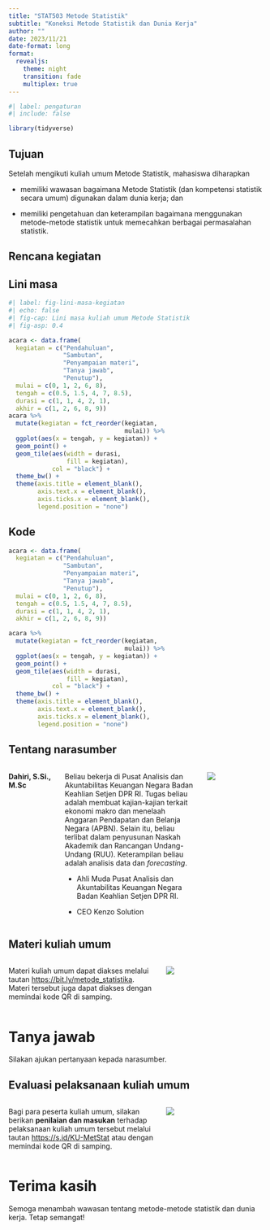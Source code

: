 ```yaml
---
title: "STAT503 Metode Statistik"
subtitle: "Koneksi Metode Statistik dan Dunia Kerja"
author: ""
date: 2023/11/21
date-format: long
format:
  revealjs:
    theme: night
    transition: fade
    multiplex: true
---
```


```r
#| label: pengaturan
#| include: false

library(tidyverse)

```

## Tujuan {.smaller}

Setelah mengikuti kuliah umum Metode Statistik, mahasiswa diharapkan

-   memiliki wawasan bagaimana Metode Statistik (dan kompetensi statistik secara umum) digunakan dalam dunia kerja; dan

-   memiliki pengetahuan dan keterampilan bagaimana menggunakan metode-metode statistik untuk memecahkan berbagai permasalahan statistik.

## Rencana kegiatan {style=".smaller"}

::: panel-tabset
## Lini masa

```r
#| label: fig-lini-masa-kegiatan
#| echo: false
#| fig-cap: Lini masa kuliah umum Metode Statistik
#| fig-asp: 0.4

acara <- data.frame(
  kegiatan = c("Pendahuluan",
               "Sambutan",
               "Penyampaian materi",
               "Tanya jawab",
               "Penutup"),
  mulai = c(0, 1, 2, 6, 8),
  tengah = c(0.5, 1.5, 4, 7, 8.5),
  durasi = c(1, 1, 4, 2, 1),
  akhir = c(1, 2, 6, 8, 9))
acara %>%
  mutate(kegiatan = fct_reorder(kegiatan,
                                mulai)) %>%
  ggplot(aes(x = tengah, y = kegiatan)) +
  geom_point() +
  geom_tile(aes(width = durasi,
                fill = kegiatan),
            col = "black") +
  theme_bw() +
  theme(axis.title = element_blank(),
        axis.text.x = element_blank(),
        axis.ticks.x = element_blank(),
        legend.position = "none")
```

## Kode

``` r
acara <- data.frame(
  kegiatan = c("Pendahuluan",
               "Sambutan",
               "Penyampaian materi",
               "Tanya jawab",
               "Penutup"),
  mulai = c(0, 1, 2, 6, 8),
  tengah = c(0.5, 1.5, 4, 7, 8.5),
  durasi = c(1, 1, 4, 2, 1),
  akhir = c(1, 2, 6, 8, 9))

acara %>%
  mutate(kegiatan = fct_reorder(kegiatan,
                                mulai)) %>%
  ggplot(aes(x = tengah, y = kegiatan)) +
  geom_point() +
  geom_tile(aes(width = durasi,
                fill = kegiatan),
            col = "black") +
  theme_bw() +
  theme(axis.title = element_blank(),
        axis.text.x = element_blank(),
        axis.ticks.x = element_blank(),
        legend.position = "none")
```
:::

## Tentang narasumber {.smaller}

::: columns
**Dahiri, S.Si., M.Sc**

::: {.column width="70%"}
Beliau bekerja di Pusat Analisis dan Akuntabilitas Keuangan Negara Badan Keahlian Setjen DPR RI. Tugas beliau adalah membuat kajian-kajian terkait ekonomi makro dan menelaah Anggaran Pendapatan dan Belanja Negara (APBN). Selain itu, beliau terlibat dalam penyusunan Naskah Akademik dan Rancangan Undang-Undang (RUU). Keterampilan beliau adalah analisis data dan *forecasting*.

-   Ahli Muda Pusat Analisis dan Akuntabilitas Keuangan Negara Badan Keahlian Setjen DPR RI.

-   CEO Kenzo Solution
:::

::: {.column width="30%"}
![](figs/dahiri.png){fig-align="center"}
:::
:::

## Materi kuliah umum

::: columns
::: {.column width="60%"}
Materi kuliah umum dapat diakses melalui tautan <https://bit.ly/metode_statistika>. Materi tersebut juga dapat diakses dengan memindai kode QR di samping.
:::

::: {.column width="40%"}
![](figs/kode-qr--kuliah-umum.png){fig-alt="Kode QR untuk mengakses materi kuliah umum Metode Statistik"}
:::
:::

# Tanya jawab

Silakan ajukan pertanyaan kepada narasumber.

## Evaluasi pelaksanaan kuliah umum

::: columns
::: {.column width="60%"}
Bagi para peserta kuliah umum, silakan berikan **penilaian dan masukan** terhadap pelaksanaan kuliah umum tersebut melalui tautan <https://s.id/KU-MetStat> atau dengan memindai kode QR di samping.
:::

::: {.column width="40%"}
![](figs/qr-KU-MetStat.png){fig-alt="Kode QR untuk formulir evaluasi kuliah umum Metode Statistik" fig-align="center"}
:::
:::

# Terima kasih

Semoga menambah wawasan tentang metode-metode statistik dan dunia kerja. Tetap semangat!
